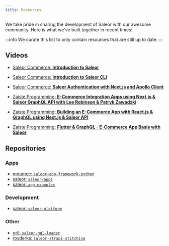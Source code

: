 ```yaml
---
title: Resources
---
```


We take pride in sharing the development of Saleor with our awesome community. Here is what we've built together in recent times:

:::info
We curate this list to only contain resources that are still up to date.
:::

## Videos

- [Saleor Commerce: **Introduction to Saleor**](https://www.youtube.com/watch?v=6XCpeP73qtA)
- [Saleor Commerce: **Introduction to Saleor CLI**](https://www.youtube.com/watch?v=b1TvC1UFk1w)
- [Saleor Commerce: **Saleor Authentication with Next.js and Apollo Client**](https://www.youtube.com/watch?v=t6nxBk7JHCw)

- [Zaiste Programming: **E-Commerce Integration Apps using Next.js & Saleor GraphQL API with Lee Robinson & Patryk Zawadzki**](https://www.youtube.com/watch?v=AqqgAXgt5t8)
- [Zaiste Programming: **Building an E-Commerce App with React.js & GraphQL using Next.js & Saleor API**](https://www.youtube.com/watch?v=85vMColDHEo)
- [Zaiste Programming: **Flutter & GraphQL - E-Commerce App Basis with Saleor**](https://www.youtube.com/watch?v=3gRj2XMPkzE)

<!-- ## Articles -->

## Repositories

### Apps

- [mirumee: `saleor-app-framework-python`](https://github.com/mirumee/saleor-app-framework-python)
- [saleor: `saleor/apps`](https://github.com/saleor/apps)
- [saleor: `app-examples`](https://github.com/saleor/app-examples)

### Development

- [saleor: `saleor-platform`](https://github.com/saleor/saleor-platform)

### Other

- [grll: `saleor-gql-loader`](https://github.com/grll/saleor-gql-loader)
- [royderks: `saleor-strapi-stitching`](https://github.com/royderks/saleor-strapi-stitching)
